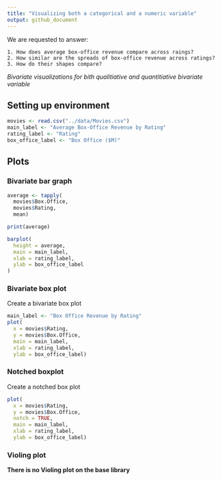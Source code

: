 ```yaml
---
title: "Visualizing both a categorical and a numeric variable"
output: github_document
---
```


We are requested to answer:

    1. How does average box-office revenue compare across raings?
    2. How similar are the spreads of box-office revenue across ratings?
    3. How do their shapes compare?
    
*Bivariate visualizations for bith qualitiative and quantitiative bivariate variable*

## Setting up environment

```r
movies <- read.csv("../data/Movies.csv")
main_label <- "Average Box-Office Revenue by Rating"
rating_label <- "Rating"
box_office_label <- "Box Office ($M)"
```

## Plots

### Bivariate bar graph

```r
average <- tapply(
  movies$Box.Office,
  movies$Rating,
  mean)

print(average)
```

```r
barplot(
  height = average,
  main = main_label,
  xlab = rating_label,
  ylab = box_office_label
)
```



### Bivariate box plot

Create a bivariate box plot

```r

main_label <- "Box Office Revenue by Rating"
plot(
  x = movies$Rating,
  y = movies$Box.Office,
  main = main_label,
  xlab = rating_label,
  ylab = box_office_label)
```


### Notched boxplot

Create a notched box plot
```r
plot(
  x = movies$Rating,
  y = movies$Box.Office,
  notch = TRUE,
  main = main_label,
  xlab = rating_label,
  ylab = box_office_label)
```

### Violing plot

**There is no Violing plot on the base library**